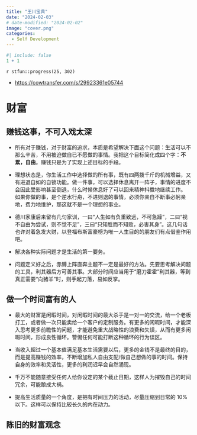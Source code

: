 ```yaml
---
title: "王川宝典"
date: "2024-02-03"
# date-modified: "2024-02-02"
image: "cover.png"
categories: 
  - Self Development
---
```


```r
#| include: false
1 + 1
```

::: {.callout-note title="Progress"}
`r stfun::progress(25, 302)`

<!-- 读后感：[读《管理行为》](https://shitao5.org/posts/glxw/)。 -->
:::

::: {.callout-tip title="Learning Source"}
-   <https://cowtransfer.com/s/29923361e05744>
:::

# 财富

## 赚钱这事，不可入戏太深

-   所有对于赚钱，对于财富的追求，本质是希望解决下面这个问题：生活可以不那么辛苦，不用被迫做自已不愿做的事情。我把这个目标简化成四个字：**不累，自由**。赚钱只是为了实现上述目标的手段。

-   理想状态是，你生活工作中选择做的所有事，既有四两拨千斤的机械增益，又有进退自如的自锁功能。做一件事，可以选择休息离开一阵子，事情的进度不会因此受影响甚至倒退，什么时候休息好了可以回来精神抖擞地继续工作。\
    如果你做的事，是个逆水行舟，不进则退的事情，必须你亲自不断事必躬亲地，费力地维护，那这就不是一个理想的事业。

-   德川家康后来留有几句家训，一曰“人生如有负重致远，不可急躁”，二曰“视不自由为尝试，则不觉不足”，三曰“只知胜而不知败，必害其身”。这几句话也许对着急发大财，以登福布斯富豪榜为唯一人生目的的朋友们有点借鉴作用吧。

-   解决各种实际问题才是生活的第一要务。

-   问题定义好之后，赤膊上阵直奔主题不一定是最好的方法。先要思考解决问题的工具，利其器后方可善其事。大部分时间应当用于“磨刀霍霍”利其器，等到真正需要“向猪羊”时，则手起刀落，易如反掌。

## 做一个时间富有的人

-   最大的财富是闲暇时间，对闲暇时间的最大杀手是一对一的交流，给一个老板打工，或者做一次只能卖给一个客户的定制服务。有更多的闲暇时间，才能深入思考更多前瞻性的问题，才能避免重大战略性的浪费和失误，从而有更多闲暇时间，形成良性循环。警惕任何可能打断这种循环的行为误区。

-   当收入超过一个基本值满足基本生活需要以后，更多的金钱不是最终的目的，而是提高赚钱的效率，不断增加私人自由支配/做自己想做的事的时间。保持自身的效率和灵活性，更多的利润迟早会自然涌现。

-   千万不能随意接受任何人给你设定的某个截止日期，这样人为摧毁自己的时间冗余，可能酿成大祸。

-   提高生活质量的一个角度，是把有时间压力的活动，尽量压缩到日常的 10% 以下。这样可以保持比较长久的内在动力。

## 陈旧的财富观念
